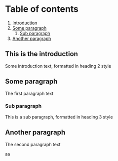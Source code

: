 # Table of contents
1. [Introduction](#introduction)
2. [Some paragraph](#paragraph1)
    1. [Sub paragraph](#subparagraph1)
3. [Another paragraph](#paragraph2)

## This is the introduction <a name="introduction"></a>
Some introduction text, formatted in heading 2 style

## Some paragraph <a name="paragraph1"></a>
The first paragraph text

### Sub paragraph <a name="subparagraph1"></a>
This is a sub paragraph, formatted in heading 3 style

## Another paragraph <a name="paragraph2"></a>
The second paragraph text

aa
